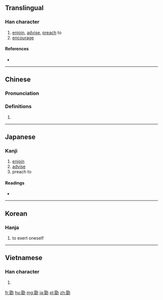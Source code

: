 ==Translingual==

===Han character===
{{Han char|rn=19|rad=力|as=09|sn=11|four=64627|canj=AUKS|ids=⿰冒力}}

# [[enjoin]], [[advise]], [[preach]] to
# [[encourage]]

====References====
* {{Han ref|kx=0148.170|dkj=02391|dj=0334.010|hdz=10375.040|uh=52D6|ud=21206|bh=D46D|bd=54381}}

----

==Chinese==
{{zh-forms}}

===Pronunciation===
{{zh-pron
|m=xù
|c=juk1
|mc=
|oc=y
|ma=
|cat=v
}}

===Definitions===
# {{rfdef|lang=zh}}

----

==Japanese==

===Kanji===
{{ja-kanji|grade=|rs=力09}}

# [[enjoin]]
# [[advise]]
# preach to

====Readings====
* {{ja-readings|on=[[きゃく]] (kyaku), [[こく]] (koku), [[ぼう]] (bō)|kun=[[つとめる]] (tsutomeru)}}

----

==Korean==

===Hanja===
{{ko-hanja|hangeul=욱|rv=uk|mr=uk|y=wuk}}

# to exert oneself

----

==Vietnamese==

===Han character===
{{vi-readings|rs=力09|hanviet=húc}}

# {{defn|lang=vi|sort=力09}}

[[fr:勖]]
[[hu:勖]]
[[mg:勖]]
[[ja:勖]]
[[pl:勖]]
[[zh:勖]]